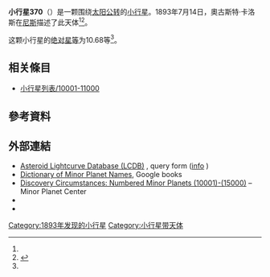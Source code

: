 {{Infobox planet
 | minorplanet     = yes
 | name            = 370 Modestia
 | background      = #D6D6D6
 | image = 
 | image_size      = 
 | caption         =
 | discovery_ref   =  <ref name="MPC-object" />
 | discoverer      = [[奧古斯特·卡洛斯|奧古斯特·卡洛斯]]
 | discovery_site  = [[尼斯|尼斯]]
 | discovered      = 1893年7月14日
 | mpc_name        = 370 Modestia
 | alt_names       = 370 Modestia
 | pronounced      = 
 | named_after     = <ref name="MPC-object" />
 | mp_category     = [[主帶小行星|主帶小行星]] <ref name="MPC-object" /><ref name="jpldata" />
 | orbit_ref       = <ref name="a">[http://ssd.jpl.nasa.gov/sbdb.cgi?sstr=370 370] {{Wayback|url=http://ssd.jpl.nasa.gov/sbdb.cgi?sstr=370 |date=20201127183414 }}，小行星數據庫瀏覽器（JPL Small-Body Database Browser）－[[美国国家航空航天局|美国国家航空航天局]]喷气推进实验室</ref>
 | epoch           = 2018-03-23.0（[[儒略日|JD]] 2458200.5）
 | uncertainty     = 0
 | observation_arc = 
 | aphelion = {{convert|2.537|AU|km|3|abbr=on|lk=out}}
 | perihelion      = {{convert|2.1123505|AU|km|3|abbr=on}}
 | semimajor       = 2.3244799
 | eccentricity    = 0.0912589
 | period          = 3.54[[儒略年|yr]]
 | mean_anomaly    = 16.02173[[度|°]]
 | mean_motion     = {{Deg2DMS|0.27810910|sup=ms}} / day
 | inclination     = 7.86456
 | asc_node        = 290.92009°
 | arg_peri        = 68.87086
 | mean_diameter   = 
 | rotation        = 
 | albedo          =
 | spectral_type   =
 | abs_magnitude   = 10.68<ref name="jpldata" />
}}
'''小行星370'''（{{lang-en|370 Modestia}}）是一颗围绕[[太阳|太阳]][[公转|公转]]的[[小行星|小行星]]。1893年7月14日，奧古斯特·卡洛斯在[[尼斯|尼斯]]描述了此天体<ref name="a" /><ref>{{cite news|title=小行星列表|url=http://cfa-www.harvard.edu/iau/lists/NumberedMPs.txt|accessdate=2018-10-19|newspaper=哈佛大学|archive-date=2008-05-17|archive-url=https://web.archive.org/web/20080517010638/http://cfa-www.harvard.edu/iau/lists/NumberedMPs.txt|dead-url=no}}</ref>。

这颗小行星的[[绝对星等|绝对星等]]为10.68等<ref name="a" />。

== 相关條目 ==
*[[小行星列表/10001-11000|小行星列表/10001-11000]]

== 參考資料 ==
{{reflist|refs=

<ref name="jpldata">{{cite web
 |type         = 2018-01-26 last obs.
 |title        = JPL Small-Body Database Browser:370 Modestia-370 Modestia
 |url          = https://ssd.jpl.nasa.gov/sbdb.cgi?sstr=370
 |publisher    = [[Jet_Propulsion_Laboratory|Jet Propulsion Laboratory]]
 |accessdate   = 28 March 2018
 |archive-date = 2020-11-27
 |archive-url  = https://web.archive.org/web/20201127183414/https://ssd.jpl.nasa.gov/sbdb.cgi?sstr=370
 |dead-url     = no
}}</ref>

<ref name="MPC-object">{{cite web
  |title      = 370 Modestia
  |work      = Minor Planet Center
  |url      = https://www.minorplanetcenter.net/db_search/show_object?object_id=370
  |accessdate      = 28 March 2018
  |archive-date      = 2016-03-04
  |archive-url      = https://web.archive.org/web/20160304113921/http://minorplanetcenter.net/db_search/show_object?object_id=370
  |dead-url      = no
  }}</ref>

}}

==  外部連結 ==
* [http://www.minorplanet.info/PHP/lcdbsummaryquery.php Asteroid Lightcurve Database (LCDB)] {{Wayback|url=http://www.minorplanet.info/PHP/lcdbsummaryquery.php |date=20171210173955 }}, query form ([http://www.minorplanet.info/lightcurvedatabase.html info] {{Wayback|url=http://www.minorplanet.info/lightcurvedatabase.html |date=20171216050541 }})
* [https://books.google.com/books?id=aeAg1X7afOoC&pg Dictionary of Minor Planet Names], Google books
* [http://www.minorplanetcenter.net/iau/lists/NumberedMPs010001.html Discovery Circumstances: Numbered Minor Planets (10001)-(15000)] {{Wayback|url=http://www.minorplanetcenter.net/iau/lists/NumberedMPs010001.html |date=20180612162317 }} – Minor Planet Center
* {{AstDys|370}}
* {{JPL small body}}

{{Minor Planet Number|[[小行星369|小行星369]]|[[小行星371|小行星371]]}}
{{小天体}}

[[Category:1893年发现的小行星|Category:1893年发现的小行星]]
[[Category:小行星带天体|Category:小行星带天体]]


{{Beltasteroid-stub}}